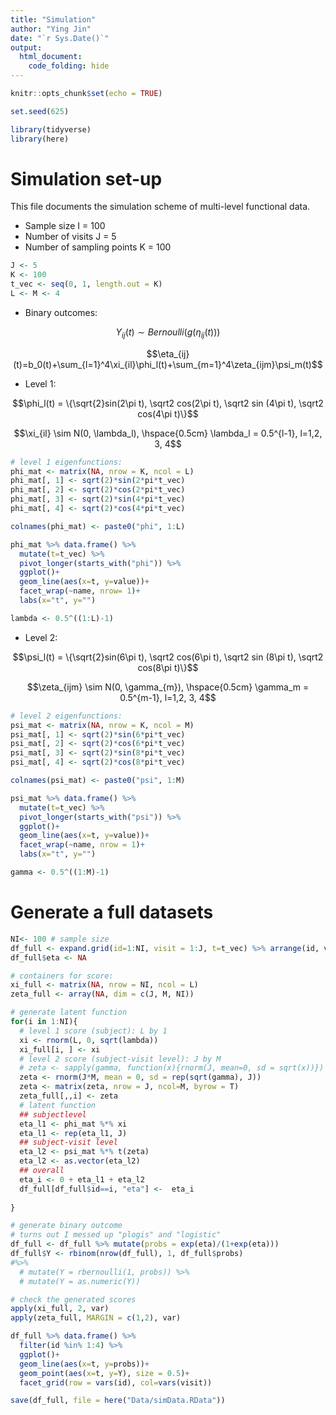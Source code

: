 ```yaml
---
title: "Simulation"
author: "Ying Jin"
date: "`r Sys.Date()`"
output: 
  html_document:
    code_folding: hide
---
```


```r
knitr::opts_chunk$set(echo = TRUE)

set.seed(625)

library(tidyverse)
library(here)
```

# Simulation set-up

This file documents the simulation scheme of multi-level functional data. 

- Sample size I = 100
- Number of visits J = 5
- Number of sampling points K = 100

```r
J <- 5
K <- 100
t_vec <- seq(0, 1, length.out = K)
L <- M <- 4
```

- Binary outcomes: 

$$Y_{ij}(t) \sim Bernoulli(g(\eta_{ij}(t)))$$

$$\eta_{ij}(t)=b_0(t)+\sum_{l=1}^4\xi_{il}\phi_l(t)+\sum_{m=1}^4\zeta_{ijm}\psi_m(t)$$


- Level 1: 

$$\phi_l(t) = \{\sqrt{2}sin(2\pi t), \sqrt2 cos(2\pi t), \sqrt2 sin (4\pi t), \sqrt2 cos(4\pi t)\}$$

$$\xi_{il} \sim N(0, \lambda_l), \hspace{0.5cm} \lambda_l = 0.5^{l-1}, l=1,2, 3, 4$$

```r
# level 1 eigenfunctions:
phi_mat <- matrix(NA, nrow = K, ncol = L)
phi_mat[, 1] <- sqrt(2)*sin(2*pi*t_vec)
phi_mat[, 2] <- sqrt(2)*cos(2*pi*t_vec)
phi_mat[, 3] <- sqrt(2)*sin(4*pi*t_vec)
phi_mat[, 4] <- sqrt(2)*cos(4*pi*t_vec)

colnames(phi_mat) <- paste0("phi", 1:L)

phi_mat %>% data.frame() %>%
  mutate(t=t_vec) %>%
  pivot_longer(starts_with("phi")) %>%
  ggplot()+
  geom_line(aes(x=t, y=value))+
  facet_wrap(~name, nrow= 1)+
  labs(x="t", y="")

lambda <- 0.5^((1:L)-1)
```





- Level 2: 

$$\psi_l(t) = \{\sqrt{2}sin(6\pi t), \sqrt2 cos(6\pi t), \sqrt2 sin (8\pi t), \sqrt2 cos(8\pi t)\}$$

$$\zeta_{ijm} \sim N(0, \gamma_{m}), \hspace{0.5cm} \gamma_m = 0.5^{m-1}, l=1,2, 3, 4$$
```r
# level 2 eigenfunctions:
psi_mat <- matrix(NA, nrow = K, ncol = M)
psi_mat[, 1] <- sqrt(2)*sin(6*pi*t_vec)
psi_mat[, 2] <- sqrt(2)*cos(6*pi*t_vec)
psi_mat[, 3] <- sqrt(2)*sin(8*pi*t_vec)
psi_mat[, 4] <- sqrt(2)*cos(8*pi*t_vec)

colnames(psi_mat) <- paste0("psi", 1:M)

psi_mat %>% data.frame() %>%
  mutate(t=t_vec) %>%
  pivot_longer(starts_with("psi")) %>%
  ggplot()+
  geom_line(aes(x=t, y=value))+
  facet_wrap(~name, nrow = 1)+
  labs(x="t", y="")

gamma <- 0.5^((1:M)-1)
```

# Generate a full datasets

```r
NI<- 100 # sample size
df_full <- expand.grid(id=1:NI, visit = 1:J, t=t_vec) %>% arrange(id, visit, t)
df_full$eta <- NA

# containers for score: 
xi_full <- matrix(NA, nrow = NI, ncol = L)
zeta_full <- array(NA, dim = c(J, M, NI))
```


```r
# generate latent function
for(i in 1:NI){
  # level 1 score (subject): L by 1
  xi <- rnorm(L, 0, sqrt(lambda))
  xi_full[i, ] <- xi
  # level 2 score (subject-visit level): J by M
  # zeta <- sapply(gamma, function(x){rnorm(J, mean=0, sd = sqrt(x))})
  zeta <- rnorm(J*M, mean = 0, sd = rep(sqrt(gamma), J))
  zeta <- matrix(zeta, nrow = J, ncol=M, byrow = T)
  zeta_full[,,i] <- zeta
  # latent function
  ## subjectlevel
  eta_l1 <- phi_mat %*% xi
  eta_l1 <- rep(eta_l1, J)
  ## subject-visit level 
  eta_l2 <- psi_mat %*% t(zeta)
  eta_l2 <- as.vector(eta_l2)
  ## overall
  eta_i <- 0 + eta_l1 + eta_l2
  df_full[df_full$id==i, "eta"] <-  eta_i
  
}
```


```r
# generate binary outcome
# turns out I messed up "plogis" and "logistic"
df_full <- df_full %>% mutate(probs = exp(eta)/(1+exp(eta))) 
df_full$Y <- rbinom(nrow(df_full), 1, df_full$probs)
#%>%
  # mutate(Y = rbernoulli(1, probs)) %>%
  # mutate(Y = as.numeric(Y))
```


```r
# check the generated scores
apply(xi_full, 2, var)
apply(zeta_full, MARGIN = c(1,2), var)
```

```r
df_full %>% data.frame() %>% 
  filter(id %in% 1:4) %>%
  ggplot()+
  geom_line(aes(x=t, y=probs))+
  geom_point(aes(x=t, y=Y), size = 0.5)+
  facet_grid(row = vars(id), col=vars(visit))

save(df_full, file = here("Data/simData.RData"))
```

